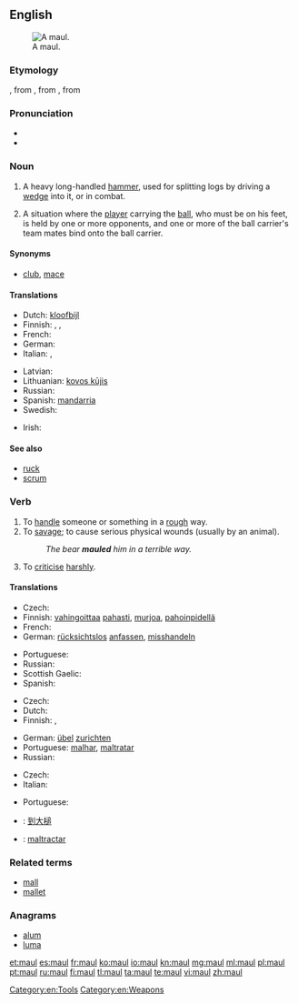 {{also|Maul}}
==English==
[[Image:Monster Maul.jpg|thumb|A maul.]]

===Etymology===
{{etyl|enm}} {{term|malle||lang=enm|mace, maul}}, from {{etyl|xno}} {{term|mail|lang=fro}}, from {{etyl|fro}} {{term|mail|lang=fro}}, from {{etyl|la}} {{term|malleus||lang=la|hammer}}

===Pronunciation===
* {{rhymes|ɔːl}}
* {{homophones|mall}}

===Noun===
{{en-noun}}

# A heavy long-handled [[hammer]], used for splitting logs by driving a [[wedge]] into it, or in combat.
# {{rugby}} A situation where the [[player]] carrying the [[ball]], who must be on his feet, is held by one or more opponents, and one or more of the ball carrier's team mates bind onto the ball carrier.

====Synonyms====
* {{sense|weapon}} [[club]], [[mace]]

====Translations====
{{trans-top|heavy, long-handled hammer}}
* Dutch: [[kloofbijl]] {{f}}
* Finnish: {{t+|fi|moukari}}, {{t+|fi|nuija}}, {{t+|fi|leka}}
* French: {{t+|fr|merlin|m}}
* German: {{t-|de|Spalthammer|m}}
* Italian: {{t+|it|maglio|m}}, {{t+|it|mazza|f}}
{{trans-mid}}
* Latvian: {{t-|lv|veseris|m}}
* Lithuanian: [[kovos kūjis]]
* Russian: {{t+|ru|кувалда|f|tr=kuválda}}
* Spanish: [[mandarria]] {{f}}
* Swedish: {{t-|sv|släggyxa|c}}
{{trans-bottom}}

{{trans-top|rugby}}
* Irish: {{t-|ga|crág|f}}
{{trans-mid}}
{{trans-bottom}}

====See also====
* [[ruck]]
* [[scrum]]

===Verb===
{{en-verb}}

# To [[handle]] someone or something in a [[rough]] way.
# To [[savage]]; to cause serious physical wounds (usually by an animal).
#: ''The bear '''mauled''' him in a terrible way.''
# {{figuratively}} To [[criticise]] [[harshly]].

====Translations====
{{trans-top|handle in a rough way}}
* Czech: {{t+|cs|hrubě}} {{t-|cs|zacházet}}
* Finnish: [[vahingoittaa]] [[paha|pahasti]], [[murjoa]], [[pahoinpidellä]]
* French: {{t+|fr|maltraiter}}
* German: [[rücksichtslos]] [[anfassen]], [[misshandeln]]
{{trans-mid}}
* Portuguese: {{t+|pt|maltratar}}
* Russian: {{t+|ru|терзать|tr=terzát'|sc=Cyrl}}
* Scottish Gaelic: {{t-|gd|slac}}
* Spanish: {{t-|es|maltratar}}
{{trans-bottom}}

{{trans-top|savage}}
* Czech: {{t-|cs|potrhat}}
* Dutch: {{t+|nl|toetakelen}}
* Finnish: {{t+|fi|raadella}}, {{t+|fi|pahoinpidellä}}
{{trans-mid}}
* German: [[übel]] [[zurichten]]
* Portuguese: [[malhar]], [[maltratar]]
* Russian: {{t+|ru|калечить|tr=kaléčit'|sc=Cyrl}}
{{trans-bottom}}

{{trans-top|to criticise rudely}}
* Czech: {{t-|cs|ztrhat}}
* Italian: {{t-|it|strapazzare}}
{{trans-mid}}
* Portuguese: {{t+|pt|maltratar}}
{{trans-bottom}}

{{checktrans-top}}
* {{ttbc|cmn}}: [[到大槌]]
{{trans-mid}}
* {{ttbc|ia}}: [[maltractar]]
{{trans-bottom}}

===Related terms===
* [[mall]]
* [[mallet]]

===Anagrams===
* [[alum#English|alum]]
* [[luma#English|luma]]

[[Category:en:Tools]]
[[Category:en:Weapons]]

[[et:maul]]
[[es:maul]]
[[fr:maul]]
[[ko:maul]]
[[io:maul]]
[[kn:maul]]
[[mg:maul]]
[[ml:maul]]
[[pl:maul]]
[[pt:maul]]
[[ru:maul]]
[[fi:maul]]
[[tl:maul]]
[[ta:maul]]
[[te:maul]]
[[vi:maul]]
[[zh:maul]]